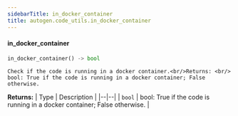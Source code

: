 ```yaml
---
sidebarTitle: in_docker_container
title: autogen.code_utils.in_docker_container
---
```


<code class="doc-symbol doc-symbol-heading doc-symbol-function"></code>
#### in_docker_container

```python
in_docker_container() -> bool
```

    Check if the code is running in a docker container.<br/>Returns: <br/>    bool: True if the code is running in a docker container; False otherwise.

<b>Returns:</b>
| Type | Description |
|--|--|
| `bool` | bool: True if the code is running in a docker container; False otherwise. |

<br />